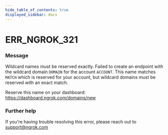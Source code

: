 ```yaml
---
hide_table_of_contents: true
displayed_sidebar: docs
---
```



# ERR_NGROK_321

### Message

Wildcard names must be reserved exactly.
Failed to create an endpoint with the wildcard domain `DOMAIN` for the account `ACCOUNT`.
This name matches `MATCH` which is reserved for your account, but
wildcard domains must be reserved with an exact match.

Reserve this name on your dashboard: https://dashboard.ngrok.com/domains/new

<ErrorDetails error="err_ngrok_321" />

### Further help

If you're having trouble resolving this error, please reach out to [support@ngrok.com](mailto:support@ngrok.com?subject=Help%20with%20ERR_NGROK_321)
